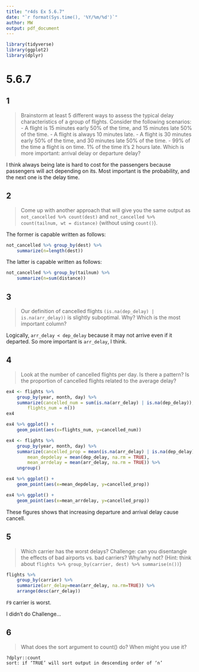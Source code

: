 ```yaml
---
title: "r4ds Ex 5.6.7"
date: "`r format(Sys.time(), '%Y/%m/%d')`"
author: MW
output: pdf_document
---
```


```r
library(tidyverse)
library(ggplot2)
library(dplyr)
```


# 5.6.7
## 1
  
> Brainstorm at least 5 different ways to assess the typical delay characteristics of a group of flights. Consider the following scenarios:
> - A flight is 15 minutes early 50% of the time, and 15 minutes late 50% of the time.
> - A flight is always 10 minutes late.
> - A flight is 30 minutes early 50% of the time, and 30 minutes late 50% of the time.
> - 99% of the time a flight is on time. 1% of the time it’s 2 hours late.
> Which is more important: arrival delay or departure delay?

I think always being late is hard to cost for the passengers because passengers will act depending on its.
Most important is the probability, and the next one is the delay time.


## 2
  
> Come up with another approach that will give you the same output as `not_cancelled %>% count(dest)` and `not_cancelled %>% count(tailnum, wt = distance)` (without using `count()`).

The former is capable written as follows:
```r
not_cancelled %>% group_by(dest) %>%
	summarize(n=length(dest))
```

The latter is capable written as follows:
```r
not_cancelled %>% group_by(tailnum) %>%
	summarize(n=sum(distance))
```


## 3
  
> Our definition of cancelled flights `(is.na(dep_delay) | is.na(arr_delay))` is slightly suboptimal. Why? Which is the most important column?

Logically, `arr_delay < dep_delay` because it may not arrive even if it departed. So more important is `arr_delay`, I think.

## 4
  
> Look at the number of cancelled flights per day. Is there a pattern? Is the proportion of cancelled flights related to the average delay?

```r
ex4 <- flights %>%
	group_by(year, month, day) %>%
	summarize(cancelled_num = sum(is.na(arr_delay) | is.na(dep_delay)),
		flights_num = n()) 
ex4
```

```r
ex4 %>% ggplot() +
	geom_point(aes(x=flights_num, y=cancelled_num))

```

```r
ex4 <- flights %>% 
	group_by(year, month, day) %>%
	summarize(cancelled_prop = mean(is.na(arr_delay) | is.na(dep_delay)),
		mean_depdelay = mean(dep_delay, na.rm = TRUE),
		mean_arrdelay = mean(arr_delay, na.rm = TRUE)) %>% 
	ungroup()

ex4 %>% ggplot() +
	geom_point(aes(x=mean_depdelay, y=cancelled_prop))

ex4 %>% ggplot() +
	geom_point(aes(x=mean_arrdelay, y=cancelled_prop))
```

These figures shows that increasing departure and arrival delay cause cancell.

## 5

> Which carrier has the worst delays? Challenge: can you disentangle the effects of bad airports vs. bad carriers? Why/why not? (Hint: think about `flights %>% group_by(carrier, dest) %>% summarise(n())`)


```r
flights %>%
	group_by(carrier) %>% 
	summarize(arr_delay=mean(arr_delay, na.rm=TRUE)) %>%
	arrange(desc(arr_delay))
```
`F9` carrier is worst.

I didn't do Challenge...

## 6

> What does the sort argument to count() do? When might you use it?

`?dplyr::count`  
`sort: if ‘TRUE’ will sort output in descending order of ‘n’`





